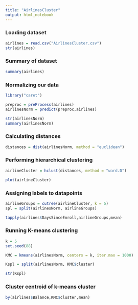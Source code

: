 ```yaml
---
title: "AirlinesCluster"
output: html_notebook
---
```


### Loading dataset

```r
airlines = read.csv("AirlinesCluster.csv")
str(airlines)
```

### Summary of dataset

```r
summary(airlines)
```

### Normalizing our data

```r
library("caret")
```

```r
preproc = preProcess(airlines)
airlinesNorm = predict(preproc,airlines)
```

```r
str(airlinesNorm)
summary(airlinesNorm)
```
### Calculating distances

```r
distances = dist(airlinesNorm, method = "euclidean")
```

### Performing hierarchical clustering

```r
airlineCluster = hclust(distances, method = "ward.D")
```

```r
plot(airlineCluster)
```
### Assigning labels to datapoints

```r
airlineGroups = cutree(airlineCluster, k = 5)
spl = split(airlinesNorm, airlineGroups)
```

```r
tapply(airlines$DaysSinceEnroll,airlineGroups,mean)
```

### Running K-means clustering

```r
k = 5
set.seed(88)
```

```r
KMC = kmeans(airlinesNorm, centers = k, iter.max = 1000)
```

```r
Kspl = split(airlinesNorm, KMC$cluster)
```

```r
str(Kspl)
```

### Cluster centroid of k-means cluster

```r
by(airlines$Balance,KMC$cluster,mean)
```

